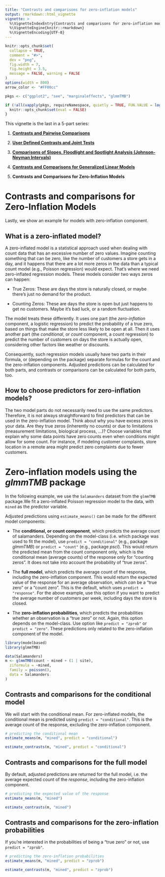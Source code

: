 ```yaml
---
title: "Contrasts and comparisons for zero-inflation models"
output: rmarkdown::html_vignette
vignette: >
  %\VignetteIndexEntry{Contrasts and comparisons for zero-inflation models}
  %\VignetteEngine{knitr::rmarkdown}
  %\VignetteEncoding{UTF-8}
---
```


```r
knitr::opts_chunk$set(
  collapse = TRUE,
  comment = "#>",
  dev = "png",
  fig.width = 7,
  fig.height = 3.5,
  message = FALSE, warning = FALSE
)
options(width = 800)
arrow_color <- "#FF00cc"

pkgs <- c("ggplot2", "see", "marginaleffects", "glmmTMB")

if (!all(vapply(pkgs, requireNamespace, quietly = TRUE, FUN.VALUE = logical(1L)))) {
  knitr::opts_chunk$set(eval = FALSE)
}
```


This vignette is the last in a 5-part series:

1. [**Contrasts and Pairwise Comparisons**](https://easystats.github.io/modelbased/articles/introduction_comparisons_1.html)

2. [**User Defined Contrasts and Joint Tests**](https://easystats.github.io/modelbased/articles/introduction_comparisons_2.html)

3. [**Comparisons of Slopes, Floodlight and Spotlight Analysis (Johnson-Neyman Intervals)**](https://easystats.github.io/modelbased/articles/introduction_comparisons_3.html)

4. [**Contrasts and Comparisons for Generalized Linear Models**](https://easystats.github.io/modelbased/articles/introduction_comparisons_4.html)

5. **Contrasts and Comparisons for Zero-Inflation Models**


# Contrasts and comparisons for Zero-Inflation Models

Lastly, we show an example for models with zero-inflation component.

## What is a zero-inflated model?

A zero-inflated model is a statistical approach used when dealing with count data that has an excessive number of zero values. Imagine counting something that can be zero, like the number of customers a store gets in a day, and it happens that there are a lot more zeros in the data than a typical count model (e.g., Poisson regression) would expect. That's where we need zero-inflated regression models. These models consider two ways zeros can happen:

- True Zeros: These are days the store is naturally closed, or maybe there's just no demand for the product.

- Counting Zeros: These are days the store is open but just happens to get no customers. Maybe it's bad luck, or a random fluctuation.

The model treats these differently. It uses one part (the _zero-inflation_ component, a logistic regression) to predict the probability of a true zero, based on things that make the store less likely to be open at all. Then it uses another part (the _conditional_, or _count_ component, a count regression) to predict the number of customers on days the store is actually open, considering other factors like weather or discounts.

Consequently, such regression models usually have two parts in their formula, or (depending on the package) separate formulas for the count and the zero-inflation components. Adjusted predictions can be calculated for both parts, and contrasts or comparisons can be calculated for both parts, too.

## How to choose predictors for zero-inflation models?

The two model parts do not necessarily need to use the same predictors. Therefore, it is not always straightforward to find predictors that can be used in the zero-inflation model. Think about why you have excess zeros in your data. Are they true zeros (inherently no counts) or due to limitations (measurement limitations, biological process, ...)? Choose variables that explain why some data points have zero counts even when conditions might allow for some count. For instance, if modeling customer complaints, store location in a remote area might predict zero complaints due to fewer customers.

# Zero-inflation models using the *glmmTMB* package

In the following example, we use the `Salamanders` dataset from the `glmmTMB` package.We fit a zero-inflated Poisson regression model to the data, with `mined` as the predictor variable.

Adjusted predictions using `estimate_means()` can be made for the different model components:

- The **conditional, or count component**, which predicts the average count of salamanders. Depending on the model-class (i.e. which package was used to fit the model), use `predict = "conditional"` (e.g., package *glmmTMB*) or `predict = "count"` (e.g., package *pscl*). This would return the predicted mean from the count component only, which is the conditional mean (average counts) of the response only for "counting zeros". It does not take into account the probability of "true zeros".

- The **full model**, which predicts the average count of the response, including the zero-inflation component. This would return the expected value of the response for an average observation, which *can* be a "true zero" or a "count zero". This is the default, which uses `predict = "response"`. For the above example, use this option if you want to predict the average number of customers per week, including days the store is closed.

- The **zero-inflation probabilities**, which predicts the probabilities whether an observation is a "true zero" or not. Again, this option depends on the model-class. Use option like `predict = "zprob"` or `predict = "zero"`. These predictions only related to the zero-inflation component of the model.

```r
library(modelbased)
library(glmmTMB)

data(Salamanders)
m <- glmmTMB(count ~ mined + (1 | site),
  ziformula = ~mined,
  family = poisson(),
  data = Salamanders
)
```

## Contrasts and comparisons for the conditional model

We will start with the conditional mean. For zero-inflated models, the conditional mean is predicted using `predict = "conditional"`. This is the average count of the response, excluding the zero-inflation component.

```r
# predicting the conditional mean
estimate_means(m, "mined", predict = "conditional")

estimate_contrasts(m, "mined", predict = "conditional")
```

## Contrasts and comparisons for the full model

By default, adjusted predictions are returned for the full model, i.e. the average expected count of the *response*, including the zero-inflation component.

```r
# predicting the expected value of the response
estimate_means(m, "mined")

estimate_contrasts(m, "mined")
```

## Contrasts and comparisons for the zero-inflation probabilities

If you're interested in the probabilities of being a "true zero" or not, use `predict = "zprob"`.

```r
# predicting the zero-inflation probabilities
estimate_means(m, "mined", predict = "zprob")

estimate_contrasts(m, "mined", predict = "zprob")
```
